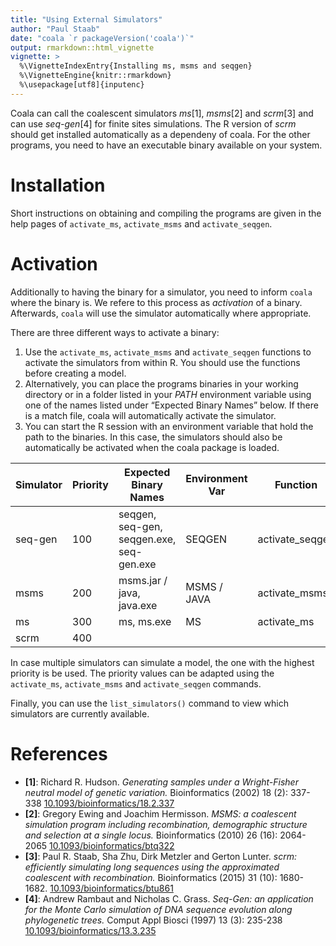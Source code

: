 ```yaml
---
title: "Using External Simulators"
author: "Paul Staab"
date: "coala `r packageVersion('coala')`"
output: rmarkdown::html_vignette
vignette: >
  %\VignetteIndexEntry{Installing ms, msms and seqgen}
  %\VignetteEngine{knitr::rmarkdown}
  %\usepackage[utf8]{inputenc}
---
```


Coala can call the coalescent simulators _ms_[1], _msms_[2] and _scrm_[3] 
and can use _seq-gen_[4] for finite sites simulations.
The R version of _scrm_ should get installed automatically as a dependeny of 
coala. For the other programs, you need to have an executable binary available
on your system.


# Installation
Short instructions on obtaining and compiling the programs are 
given in the help pages of `activate_ms`, `activate_msms` and `activate_seqgen`. 


# Activation

Additionally to having the binary for a simulator, you need to inform `coala`
where the binary is. We refere to this process as _activation_ of a binary.
Afterwards, `coala` will use the simulator automatically
where appropriate.

There are three different ways to activate a binary:

1. Use the `activate_ms`, `activate_msms` and `activate_seqgen` functions to
activate the simulators from within R. You should use the functions before
creating a model.
2. Alternatively, you can place the programs binaries in your working
directory or in a folder listed in your _PATH_ environment variable using
one of the names listed under "Expected Binary Names" below. If there is
a match file, coala will automatically activate the simulator.
3. You can start the R session with an environment variable
that hold the path to the binaries. In this case, the simulators should
also be automatically be activated when the coala package is loaded.

| Simulator | Priority | Expected Binary Names                    | Environment Var | Function        |
| ---       | ---      | ---                                      | ---             | ---             |
| seq-gen   | 100      | seqgen, seq-gen, seqgen.exe, seq-gen.exe | SEQGEN          | activate_seqgen |
| msms      | 200      | msms.jar / java, java.exe                | MSMS / JAVA     | activate_msms   |
| ms        | 300      | ms, ms.exe                               | MS              | activate_ms     |
| scrm      | 400      |                                          |                 |                 |


In case multiple simulators can simulate a model, the one with the highest 
priority is be used. The priority values can be adapted using the 
`activate_ms`, `activate_msms` and `activate_seqgen` commands.

Finally, you can use the `list_simulators()` command to view which 
simulators are currently available.


# References

* __[1]__: Richard R. Hudson. 
  _Generating samples under a Wright-Fisher neutral model of genetic variation._
  Bioinformatics (2002) 18 (2): 337-338
  [10.1093/bioinformatics/18.2.337](http://doi.org/10.1093/bioinformatics/18.2.337)
* __[2]__: Gregory Ewing and Joachim Hermisson.
  _MSMS: a coalescent simulation program including recombination,
  demographic structure and selection at a single locus._
  Bioinformatics (2010) 26 (16): 2064-2065
  [10.1093/bioinformatics/btq322](http://doi.org/10.1093/bioinformatics/btq322)
* __[3]__: Paul R. Staab, Sha Zhu, Dirk Metzler and Gerton Lunter. 
  _scrm: efficiently simulating long sequences using the approximated 
  coalescent with recombination._
  Bioinformatics (2015) 31 (10): 1680-1682. 
  [10.1093/bioinformatics/btu861](http://doi.org/doi:10.1093/bioinformatics/btu861)
* __[4]__: Andrew Rambaut and Nicholas C. Grass.
  _Seq-Gen: an application for the Monte Carlo simulation of DNA sequence
  evolution along phylogenetic trees._
  Comput Appl Biosci (1997) 13 (3): 235-238
  [10.1093/bioinformatics/13.3.235](http://doi.org/10.1093/bioinformatics/13.3.235)
